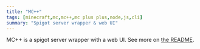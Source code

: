 ```yaml
---
title: "MC++"
tags: [minecraft,mc,mc++,mc plus plus,node,js,cli]
summary: "Spigot server wrapper & web UI"
---
```


MC++ is a spigot server wrapper with a web UI. See more on [the README](https://github.com/realprogrammer5000/mc-plus-plus).
